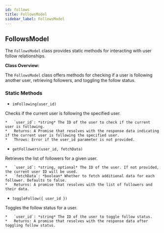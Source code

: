 ```yaml
---
id: follows
title: FollowsModel
sidebar_label: FollowsModel
---
```


## FollowsModel

The `FollowsModel` class provides static methods for interacting with user follow relationships.

**Class Overview:**

The `FollowsModel` class offers methods for checking if a user is following another user, retrieving followers, and toggling the follow status.

### Static Methods

*   `imFollowing(user_id)`

Checks if the current user is following the specified user.

    *   `user_id`: *string* The ID of the user to check if the current user is following.
    *   Returns: A Promise that resolves with the response data indicating if the current user is following the specified user.
    *   Throws: Error if the user_id parameter is not provided.

*   `getFollowers(user_id, fetchData)`

Retrieves the list of followers for a given user.

    *   `user_id`: *string, optional* The ID of the user. If not provided, the current user ID will be used.
    *   `fetchData`: *boolean* Whether to fetch additional data for each follower. Defaults to false.
    *   Returns: A promise that resolves with the list of followers and their data.

*   `toggleFollow({ user_id })`

Toggles the follow status for a user.

    *   `user_id`: *string* The ID of the user to toggle follow status.
    *   Returns: A promise that resolves with the response data after toggling follow status.
